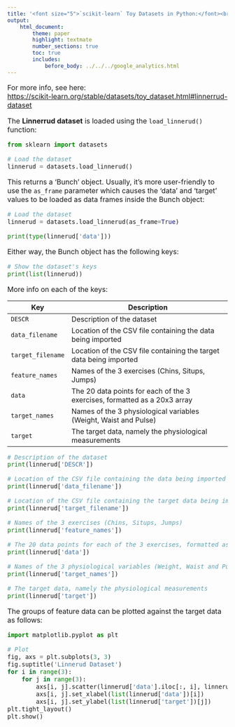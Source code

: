```yaml
---
title: '<font size="5">`scikit-learn` Toy Datasets in Python:</font><br>Linnerrud dataset'
output:
    html_document:
        theme: paper
        highlight: textmate
        number_sections: true
        toc: true
        includes:
            before_body: ../../../google_analytics.html
---
```


<font size="3">

For more info, see here:  
[https://scikit-learn.org/stable/datasets/toy_dataset.html#linnerrud-dataset](https://scikit-learn.org/stable/datasets/toy_dataset.html#linnerrud-dataset){target="_blank"}

The **Linnerrud dataset** is loaded using the `load_linnerud()` function:

```python
from sklearn import datasets

# Load the dataset
linnerud = datasets.load_linnerud()
```

This returns a 'Bunch' object. Usually, it's more user-friendly to use the `as_frame` parameter which causes the 'data' and 'target' values to be loaded as data frames inside the Bunch object:

```python
# Load the dataset
linnerud = datasets.load_linnerud(as_frame=True)

print(type(linnerud['data']))
```

Either way, the Bunch object has the following keys:

```python
# Show the dataset's keys
print(list(linnerud))
```

More info on each of the keys:

| Key | Description |
|-----|-------------------------------------------------------------|
| `DESCR` | Description of the dataset |
| `data_filename` | Location of the CSV file containing the data being imported |
| `target_filename` | Location of the CSV file containing the target data being imported |
| `feature_names` | Names of the 3 exercises (Chins, Situps, Jumps) |
| `data` | The 20 data points for each of the 3 exercises, formatted as a 20x3 array |
| `target_names` | Names of the 3 physiological variables (Weight, Waist and Pulse) |
| `target` | The target data, namely the physiological measurements |

```python
# Description of the dataset
print(linnerud['DESCR'])
```

```python
# Location of the CSV file containing the data being imported
print(linnerud['data_filename'])
```

```python
# Location of the CSV file containing the target data being imported
print(linnerud['target_filename'])
```

```python
# Names of the 3 exercises (Chins, Situps, Jumps)
print(linnerud['feature_names'])
```

```python
# The 20 data points for each of the 3 exercises, formatted as a 20x3 array
print(linnerud['data'])
```

```python
# Names of the 3 physiological variables (Weight, Waist and Pulse)
print(linnerud['target_names'])
```

```python
# The target data, namely the physiological measurements
print(linnerud['target'])
```

The groups of feature data can be plotted against the target data as follows:

```python
import matplotlib.pyplot as plt

# Plot
fig, axs = plt.subplots(3, 3)
fig.suptitle('Linnerud Dataset')
for i in range(3):
    for j in range(3):
        axs[i, j].scatter(linnerud['data'].iloc[:, i], linnerud['target'].iloc[:, j])
        axs[i, j].set_xlabel(list(linnerud['data'])[i])
        axs[i, j].set_ylabel(list(linnerud['target'])[j])
plt.tight_layout()
plt.show()
```

</font>
